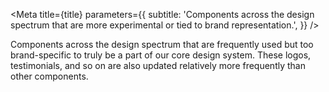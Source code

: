 

<Meta
  title={title}
  parameters={{
    subtitle:
      'Components across the design spectrum that are more experimental or tied to brand representation.',
  }}
/>

Components across the design spectrum that are frequently used but too brand-specific to truly be a part of our core design system. These logos, testimonials, and so on are also updated relatively more frequently than other components.

<TableOfContents />
